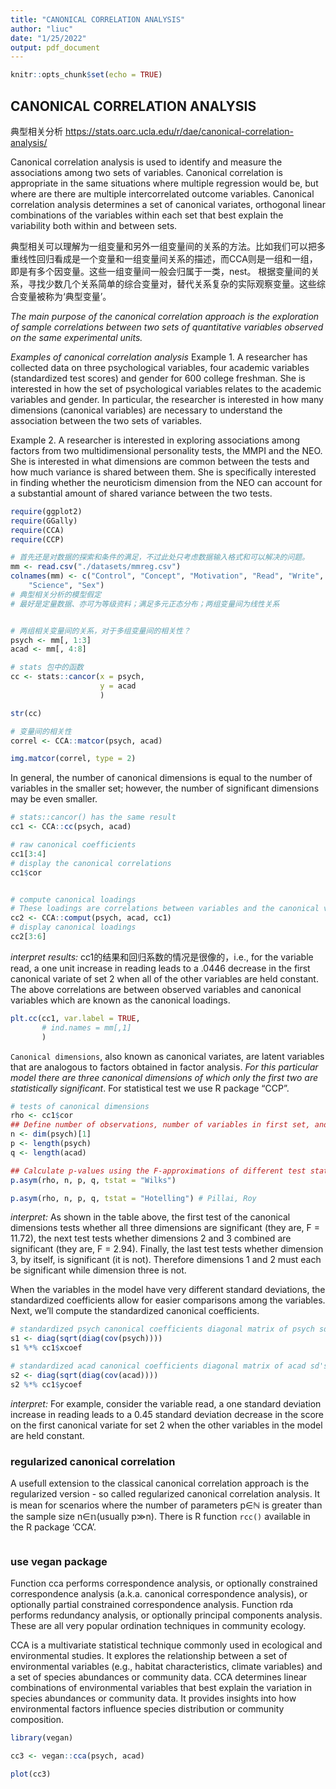 ```yaml
---
title: "CANONICAL CORRELATION ANALYSIS"
author: "liuc"
date: "1/25/2022"
output: pdf_document
---
```


```r
knitr::opts_chunk$set(echo = TRUE)
```

## CANONICAL CORRELATION ANALYSIS

典型相关分析 <https://stats.oarc.ucla.edu/r/dae/canonical-correlation-analysis/>

Canonical correlation analysis is used to identify and measure the associations among two sets of variables. Canonical correlation is appropriate in the same situations where multiple regression would be, but where are there are multiple intercorrelated outcome variables. Canonical correlation analysis determines a set of canonical variates, orthogonal linear combinations of the variables within each set that best explain the variability both within and between sets.

典型相关可以理解为一组变量和另外一组变量间的关系的方法。比如我们可以把多重线性回归看成是一个变量和一组变量间关系的描述，而CCA则是一组和一组，即是有多个因变量。这些一组变量间一般会归属于一类，nest。 根据变量间的关系，寻找少数几个关系简单的综合变量对，替代关系复杂的实际观察变量。这些综合变量被称为‘典型变量’。

*The main purpose of the canonical correlation approach is the exploration of sample correlations between two sets of quantitative variables observed on the same experimental units.*

*Examples of canonical correlation analysis* Example 1. A researcher has collected data on three psychological variables, four academic variables (standardized test scores) and gender for 600 college freshman. She is interested in how the set of psychological variables relates to the academic variables and gender. In particular, the researcher is interested in how many dimensions (canonical variables) are necessary to understand the association between the two sets of variables.

Example 2. A researcher is interested in exploring associations among factors from two multidimensional personality tests, the MMPI and the NEO. She is interested in what dimensions are common between the tests and how much variance is shared between them. She is specifically interested in finding whether the neuroticism dimension from the NEO can account for a substantial amount of shared variance between the two tests.


```r
require(ggplot2)
require(GGally)
require(CCA)
require(CCP)
```

```r
# 首先还是对数据的探索和条件的满足，不过此处只考虑数据输入格式和可以解决的问题。
mm <- read.csv("./datasets/mmreg.csv")
colnames(mm) <- c("Control", "Concept", "Motivation", "Read", "Write", "Math", 
    "Science", "Sex")
# 典型相关分析的模型假定
# 最好是定量数据、亦可为等级资料；满足多元正态分布；两组变量间为线性关系


# 两组相关变量间的关系，对于多组变量间的相关性？
psych <- mm[, 1:3]
acad <- mm[, 4:8]


```


```r
# stats 包中的函数
cc <- stats::cancor(x = psych,
                    y = acad
                    )

str(cc)
```

```r

# 变量间的相关性
correl <- CCA::matcor(psych, acad)

img.matcor(correl, type = 2)
```


In general, the number of canonical dimensions is equal to the number of variables in the smaller set; however, the number of significant dimensions may be even smaller. 

```r
# stats::cancor() has the same result
cc1 <- CCA::cc(psych, acad)

# raw canonical coefficients
cc1[3:4]
# display the canonical correlations
cc1$cor


# compute canonical loadings
# These loadings are correlations between variables and the canonical variates.
cc2 <- CCA::comput(psych, acad, cc1)
# display canonical loadings
cc2[3:6]

```
*interpret results:* cc1的结果和回归系数的情况是很像的，i.e., for the variable read, a one unit increase in reading leads to a .0446 decrease in the first canonical variate of set 2 when all of the other variables are held constant.
The above correlations are between observed variables and canonical variables which are known as the canonical loadings. 


```r
plt.cc(cc1, var.label = TRUE, 
       # ind.names = mm[,1]
       )
```


`Canonical dimensions`, also known as canonical variates, are latent variables that are analogous to factors obtained in factor analysis. *For this particular model there are three canonical dimensions of which only the first two are statistically significant*. For statistical test we use R package "CCP".
```r
# tests of canonical dimensions
rho <- cc1$cor
## Define number of observations, number of variables in first set, and number of variables in the second set.
n <- dim(psych)[1]
p <- length(psych)
q <- length(acad)

## Calculate p-values using the F-approximations of different test statistics:
p.asym(rho, n, p, q, tstat = "Wilks")

p.asym(rho, n, p, q, tstat = "Hotelling") # Pillai, Roy
```
*interpret: *As shown in the table above, the first test of the canonical dimensions tests whether all three dimensions are significant (they are, F = 11.72), the next test tests whether dimensions 2 and 3 combined are significant (they are, F = 2.94). Finally, the last test tests whether dimension 3, by itself, is significant (it is not). Therefore dimensions 1 and 2 must each be significant while dimension three is not.


When the variables in the model have very different standard deviations, the standardized coefficients allow for easier comparisons among the variables. Next, we’ll compute the standardized canonical coefficients.
```r
# standardized psych canonical coefficients diagonal matrix of psych sd's
s1 <- diag(sqrt(diag(cov(psych))))
s1 %*% cc1$xcoef

# standardized acad canonical coefficients diagonal matrix of acad sd's
s2 <- diag(sqrt(diag(cov(acad))))
s2 %*% cc1$ycoef
```
*interpret: *For example, consider the variable read, a one standard deviation increase in reading leads to a 0.45 standard deviation decrease in the score on the first canonical variate for set 2 when the other variables in the model are held constant.


### regularized canonical correlation

A usefull extension to the classical canonical correlation approach is the regularized version - so called regularized canonical correlation analysis. It is mean for scenarios where the number of parameters p∈ℕ is greater than the sample size n∈𝕟(usually p≫n). There is R function `rcc()` available in the R package ‘CCA’.


```r

```


### use vegan package

Function cca performs correspondence analysis, or optionally constrained correspondence analysis (a.k.a. canonical correspondence analysis), or optionally partial constrained correspondence analysis. Function rda performs redundancy analysis, or optionally principal components analysis. These are all very popular ordination techniques in community ecology.

CCA is a multivariate statistical technique commonly used in ecological and environmental studies. It explores the relationship between a set of environmental variables (e.g., habitat characteristics, climate variables) and a set of species abundances or community data. CCA determines linear combinations of environmental variables that best explain the variation in species abundances or community data. It provides insights into how environmental factors influence species distribution or community composition.

```r
library(vegan)

cc3 <- vegan::cca(psych, acad)
```


```r
plot(cc3)
```


